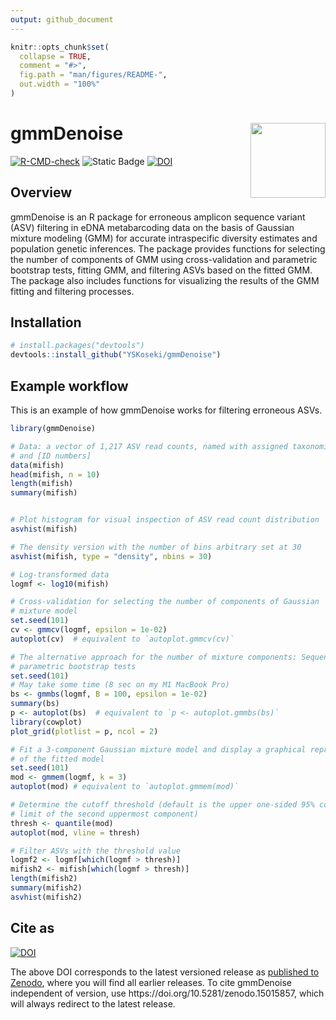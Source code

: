 ```yaml
---
output: github_document
---
```


<!-- README.md is generated from README.Rmd. Please edit that file -->

```r
knitr::opts_chunk$set(
  collapse = TRUE,
  comment = "#>",
  fig.path = "man/figures/README-",
  out.width = "100%"
)
```

# gmmDenoise <img src="man/figures/logo.png" align="right" width="120" />

<!-- badges: start -->
[![R-CMD-check](https://github.com/YSKoseki/gmmDenoise/actions/workflows/R-CMD-check.yaml/badge.svg)](https://github.com/YSKoseki/gmmDenoise/actions/workflows/R-CMD-check.yaml)
![Static Badge](https://img.shields.io/badge/license-GPL_(%3E%3D_2)-blue)
[![DOI](https://zenodo.org/badge/489551728.svg)](https://zenodo.org/badge/latestdoi/489551728)
<!-- badges: end -->

## Overview

gmmDenoise is an R package for erroneous amplicon sequence variant (ASV) filtering in eDNA metabarcoding data on the basis of Gaussian mixture modeling (GMM) for accurate intraspecific diversity estimates and population genetic inferences. The package provides functions for selecting the number of components of GMM using cross-validation and parametric bootstrap tests, fitting GMM, and filtering ASVs based on the fitted GMM. The package also includes functions for visualizing the results of the GMM fitting and filtering processes.

## Installation

```r
# install.packages("devtools")
devtools::install_github("YSKoseki/gmmDenoise")
```

## Example workflow

This is an example of how gmmDenoise works for filtering erroneous ASVs.

```r
library(gmmDenoise)
```

```r
# Data: a vector of 1,217 ASV read counts, named with assigned taxonomic names
# and [ID numbers]
data(mifish)
head(mifish, n = 10)
length(mifish)
summary(mifish)


# Plot histogram for visual inspection of ASV read count distribution
asvhist(mifish)

# The density version with the number of bins arbitrary set at 30
asvhist(mifish, type = "density", nbins = 30)

# Log-transformed data
logmf <- log10(mifish)

# Cross-validation for selecting the number of components of Gaussian
# mixture model
set.seed(101)
cv <- gmmcv(logmf, epsilon = 1e-02)
autoplot(cv)  # equivalent to `autoplot.gmmcv(cv)`

# The alternative approach for the number of mixture components: Sequential
# parametric bootstrap tests 
set.seed(101)
# May take some time (8 sec on my M1 MacBook Pro)
bs <- gmmbs(logmf, B = 100, epsilon = 1e-02)
summary(bs)
p <- autoplot(bs)  # equivalent to `p <- autoplot.gmmbs(bs)`
library(cowplot)
plot_grid(plotlist = p, ncol = 2)

# Fit a 3-component Gaussian mixture model and display a graphical representation
# of the fitted model
set.seed(101)
mod <- gmmem(logmf, k = 3)
autoplot(mod) # equivalent to `autoplot.gmmem(mod)`

# Determine the cutoff threshold (default is the upper one-sided 95% confidence 
# limit of the second uppermost component) 
thresh <- quantile(mod)
autoplot(mod, vline = thresh)

# Filter ASVs with the threshold value
logmf2 <- logmf[which(logmf > thresh)]
mifish2 <- mifish[which(logmf > thresh)]
length(mifish2)
summary(mifish2)
asvhist(mifish2)
```

## Cite as

[![DOI](https://zenodo.org/badge/489551728.svg)](https://zenodo.org/badge/latestdoi/489551728)

The above DOI corresponds to the latest versioned release as [published to Zenodo](https://zenodo.org/records/15015857), where you will find all earlier releases. To cite gmmDenoise independent of version, use https://doi.org/10.5281/zenodo.15015857, which will always redirect to the latest release.

<!--
You'll still need to render `README.Rmd` regularly, to keep `README.md` up-to-date. `devtools::build_readme()` is handy for this. You could also use GitHub Actions to re-render `README.Rmd` every time you push. An example workflow can be found here: <https://github.com/r-lib/actions/tree/v1/examples>.
-->

